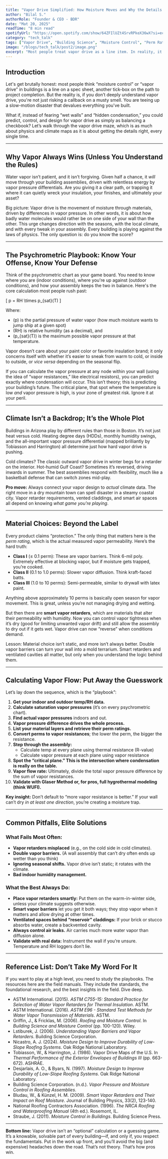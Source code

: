 ```yaml
---
title: "Vapor Drive Simplified: How Moisture Moves and Why the Details Matter"
author: "Bilal S."
authorRole: "Founder & CEO - BDR"
date: "Mat 20, 2025"
readTime: "8 min read"
spotifyUrl: "https://open.spotify.com/show/64ZFIlUZt4SrvRPkeX36wX?si=ec74a20bcca44ac5"
category: "tech_talk"
tags: ["Vapor Drive", "Building Science", "Moisture Control", "Perm Ratings", "Wall Assemblies"]
image: "/blogs/tech_talk/post2/image.png"
excerpt: "Most people treat vapor drive as a line item. In reality, it’s the hidden force behind mold, decay, and wall failure. Learn how to predict and control it using physics, climate data, and smarter assemblies."
---
```


## Introduction

Let's get brutally honest: most people think “moisture control” or “vapor drive” in buildings is a line on a spec sheet, another tick-box on the path to project completion. But the reality is, if you don’t deeply understand vapor drive, you're not just risking a callback on a musty smell. You are teeing up a slow-motion disaster that devalues everything you've built.

What if, instead of fearing “wet walls” and “hidden condensation,” you could predict, control, and design for vapor drive as simply as balancing a checkbook? Let’s walk through the vapor drive maze, which is as much about physics and climate maps as it is about getting the details right, every single time.

---

## Why Vapor Always Wins (Unless You Understand the Rules)

Water vapor isn’t patient, and it isn’t forgiving. Given half a chance, it *will* move through your building assemblies, driven with relentless energy by vapor pressure differentials. Are you giving it a clear path, or trapping it where it can quietly wreck your insulation, your finishes, and ultimately your asset?

Big picture: Vapor drive is the movement of moisture through materials, driven by differences in vapor pressure. In other words, it is about how badly water molecules would rather be on one side of your wall than the other. This urge changes direction with the seasons, with the local climate, and with every tweak in your assembly. Every building is playing against the laws of physics. The only question is: do you know the score?

---

## The Psychrometric Playbook: Know Your Offense, Know Your Defense

Think of the psychrometric chart as your game board. You need to know where you are (indoor conditions), where you're up against (outdoor conditions), and how your assembly keeps the two in balance. Here's the core calculation most people rush past:

\[ p = RH \times p_{sat}(T) \]

Where:
- \(p\) is the partial pressure of water vapor (how much moisture wants to jump ship at a given spot)
- \(RH\) is relative humidity (as a decimal), and
- \(p_{sat}(T)\) is the maximum possible vapor pressure at that temperature.

Vapor doesn’t care about your paint color or favorite insulation brand; it only concerns itself with whether it’s easier to sneak from warm to cold, or inside to outside, or *vice versa* depending on the seasonal flip.

If you can calculate the vapor pressure at any node within your wall (using the idea of “vapor resistances,” like electrical resistors), you can predict exactly where condensation will occur. This isn’t theory; this is predicting your building’s future. The critical plane, that spot where the temperature is low *and* vapor pressure is high, is your zone of greatest risk. Ignore it at your peril.

---

## Climate Isn’t a Backdrop; It’s the Whole Plot

Buildings in Arizona play by different rules than those in Boston. It’s not just heat versus cold. Heating degree days (HDDs), monthly humidity swings, and the all-important vapor pressure differential (mapped brilliantly by Tobiasson and Harrington) all determine just how hard vapor drive is pushing.

Cold climates? The classic outward vapor drive in winter begs for a retarder on the interior. Hot-humid Gulf Coast? Sometimes it’s reversed, driving inwards in summer. The best assemblies respond with flexibility, much like a basketball defense that can switch zones mid-play.

**Pro move:** Always connect your vapor design to *actual* climate data. The right move in a dry mountain town can spell disaster in a steamy coastal city. Vapor retarder requirements, vented claddings, and smart air spaces all depend on knowing *what game you're playing*.

---

## Material Choices: Beyond the Label

Every product claims “protection.” The only thing that matters here is the *perm rating*, which is the actual measured vapor permeability. Here’s the hard truth:

- **Class I** (≤ 0.1 perm): These are vapor barriers. Think 6-mil poly. Extremely effective at blocking vapor, but if moisture gets trapped, you’re cooked.
- **Class II** (0.1 to 1.0 perms): Slower vapor diffusion. Think kraft-faced batts.
- **Class III** (1.0 to 10 perms): Semi-permeable, similar to drywall with latex paint.

Anything above approximately 10 perms is basically open season for vapor movement. This is great, unless you’re not managing drying and wetting.

But then there are **smart vapor retarders**, which are materials that alter their permeability with humidity. Now you can control vapor tightness when it’s dry (good for limiting unwanted vapor drift) and still allow the assembly to dry out if it gets wet. Vapor drive can now “reverse” when conditions demand.

Lesson: Material choice isn’t static, and more isn’t always better. Double vapor barriers can turn your wall into a mold terrarium. Smart retarders and ventilated cavities all matter, but only when you understand the logic behind them.

---

## Calculating Vapor Flow: Put Away the Guesswork

Let’s lay down the sequence, which is the “playbook”:

1. **Get your indoor and outdoor temp/RH data.**
2. **Calculate saturation vapor pressures** (it’s on every psychrometric chart).
3. **Find actual vapor pressures** indoors and out.
4. **Vapor pressure difference drives the whole process.**
5. **List your material layers and retrieve their perm ratings.**
6. **Convert perms to vapor resistances**; the lower the perm, the bigger the resistance.
7. **Step through the assembly:**
    - Calculate temp at every plane using thermal resistance (R-value)
    - Calculate vapor pressure at each plane using vapor resistance
8. **Spot the “critical plane.” This is the intersection where condensation is really on the table.**
9. **Vapor flow rate:** Ultimately, divide the total vapor pressure difference by the sum of vapor resistances.
10. **Validate with Glaser Method or, for pros, full hygrothermal modeling (think WUFI).**

**Key insight:** Don’t default to “more vapor resistance is better.” If your wall can’t dry *in at least one direction*, you’re creating a moisture trap.

---

## Common Pitfalls, Elite Solutions

### What Fails Most Often:

- **Vapor retarders misplaced** (e.g., on the cold side in cold climates).
- **Double vapor barriers.** (A wall assembly that can’t dry often ends up wetter than you think)
- **Ignoring seasonal shifts.** Vapor drive isn’t static; it rotates with the climate.
- **Bad indoor humidity management.**

### What the Best Always Do:

- **Place vapor retarders smartly:** Put them on the warm-in-winter side, unless your climate suggests otherwise.
- **Smart vapor barriers** let you get it both ways; they stop vapor when it matters and allow drying at other times.
- **Ventilated spaces behind “reservoir” claddings:** If your brick or stucco absorbs water, create a backvented cavity.
- **Always control air leaks.** Air carries much more water vapor than diffusion alone.
- **Validate with real data:** Instrument the wall if you’re unsure. Temperature and RH loggers don’t lie.

---

## Reference List: Don’t Take My Word For It

If you want to play at a high level, you need to study the playbooks. The resources here are the field manuals. They include the standards, the foundational research, and the best insights in the field. Dive deep.

- ASTM International. (2015). *ASTM C755-15: Standard Practice for Selection of Water Vapor Retarders for Thermal Insulation*. ASTM.
- ASTM International. (2016). *ASTM E96 - Standard Test Methods for Water Vapor Transmission of Materials*. ASTM.
- Griffin, J., & Fricklas, M. (2006). *Roofing and Moisture Control*. In *Building Science and Moisture Control* (pp. 100-120). Wiley.
- Lstiburek, J. (2006). *Understanding Vapor Barriers and Vapor Retarders*. Building Science Corporation.
- Nicastro, A. J. (2024). *Moisture Design to Improve Durability of Low-Slope Roofing Systems*. Oak Ridge National Laboratory.
- Tobiasson, W., & Harrington, J. (1986). Vapor Drive Maps of the U.S. In *Thermal Performance of the Exterior Envelopes of Buildings III* (pp. 663-672). ASHRAE.
- Desjarlais, A. O., & Byars, N. (1997). *Moisture Design to Improve Durability of Low-Slope Roofing Systems*. Oak Ridge National Laboratory.
- Building Science Corporation. (n.d.). *Vapor Pressure and Moisture Control in Roofing Assemblies*.
- Bludau, W., & Künzel, H. M. (2009). *Smart Vapor Retarders and Their Impact on Roof Moisture*. Journal of Building Physics, 33(2), 123-140.
- National Roofing Contractors Association. (1996). *The NRCA Roofing and Waterproofing Manual* (4th ed.). Rosemont, IL.
- Straube, J. (2011). *Moisture Control in Buildings*. Building Science Press.

---

**Bottom line:** Vapor drive isn’t an “optional” calculation or a guessing game. It’s a knowable, solvable part of every building—if, and only if, you respect the fundamentals. Put in the work up front, and you’ll avoid the big (and expensive) headaches down the road. That’s not theory. That’s how pros win.